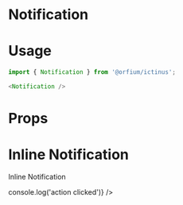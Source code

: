 
<Meta title="Design System/Notification" component={Notification} />

# Notification

# Usage

```js
import { Notification } from '@orfium/ictinus';

<Notification />

```

# Props

<Props of={Notification} />

# Inline Notification

Inline Notification

<Preview>
    <Story name="Notification: first attempt" parameters={{ decorators: [withKnobs] }}>
        <Notification filling={boolean('filling', false)}
            icon={boolean('icon', true)}
            message={text('info', 'This is the info')} 
            type={select('type', ['success', 'error', 'info', 'alert'], 'success')}  
            variant={select('variant', ['inline', 'banner', 'toast', 'modal'], 'inline')}
            primaryCTALabel={text('primaryCTALabel', 'Action')}
            primaryCTA={() => console.log('action clicked')} />
    </Story>
</Preview>